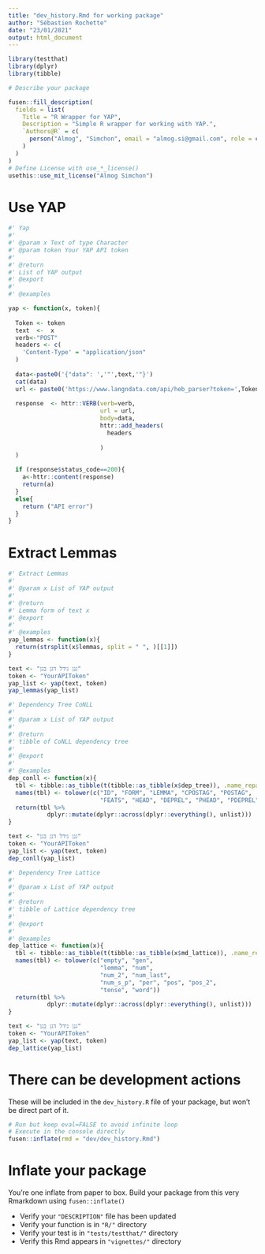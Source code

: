 ---
title: "dev_history.Rmd for working package"
author: "Sébastien Rochette"
date: "23/01/2021"
output: html_document
---

```{r development, include=FALSE}
library(testthat)
library(dplyr)
library(tibble)
```

<!--
# Description of your package

This will fill the description of your package.
Add this chunk using `fusen::description_chunk()`
--> 

```{r description}
# Describe your package

fusen::fill_description(
  fields = list(
    Title = "R Wrapper for YAP",
    Description = "Simple R wrapper for working with YAP.",
    `Authors@R` = c(
      person("Almog", "Simchon", email = "almog.si@gmail.com", role = c("aut", "cre"), comment = c(ORCID = "0000-0003-2629-2913"))
    )
  )
)
# Define License with use_*_license()
usethis::use_mit_license("Almog Simchon")
```

# Use YAP

```{r function}
#' Yap
#'
#' @param x Text of type Character
#' @param token Your YAP API token
#'
#' @return
#' List of YAP output
#' @export
#'
#' @examples

yap <- function(x, token){
  
  Token <- token
  text  <-  x 
  verb<-"POST"
  headers <- c(
    'Content-Type' = "application/json"
  )
  
  data<-paste0('{"data": ','"',text,'"}')
  cat(data)
  url <- paste0('https://www.langndata.com/api/heb_parser?token=',Token)
  
  response  <- httr::VERB(verb=verb,
                          url = url,
                          body=data,
                          httr::add_headers(
                            headers
                            
                          )
  )
  
  if (response$status_code==200){
    a<-httr::content(response)
    return(a)
  }
  else{
    return ("API error")
  }
}
```

# Extract Lemmas

```{r function-1}
#' Extract Lemmas
#'
#' @param x List of YAP output
#'
#' @return
#' Lemma form of text x
#' @export 
#'
#' @examples
yap_lemmas <- function(x){
  return(strsplit(x$lemmas, split = " ", )[[1]])
}
```

```{r examples-1}
text <- "גנן גידל דגן בגן"
token <- "YourAPIToken"
yap_list <- yap(text, token)
yap_lemmas(yap_list)
```

```{r function-2}
#' Dependency Tree CoNLL
#'
#' @param x List of YAP output
#'
#' @return
#' tibble of CoNLL dependency tree 
#'
#' @export 
#'
#' @examples
dep_conll <- function(x){
  tbl <- tibble::as_tibble(t(tibble::as_tibble(x$dep_tree)), .name_repair = "minimal")
  names(tbl) <- tolower(c("ID", "FORM", "LEMMA", "CPOSTAG", "POSTAG",
                          "FEATS", "HEAD", "DEPREL", "PHEAD", "PDEPREL"))
  return(tbl %>% 
           dplyr::mutate(dplyr::across(dplyr::everything(), unlist)))
}
```

```{r examples-2}
text <- "גנן גידל דגן בגן"
token <- "YourAPIToken"
yap_list <- yap(text, token)
dep_conll(yap_list)
```

```{r function-3}
#' Dependency Tree Lattice
#'
#' @param x List of YAP output
#'
#' @return
#' tibble of Lattice dependency tree 
#'
#' @export
#'
#' @examples
dep_lattice <- function(x){
  tbl <- tibble::as_tibble(t(tibble::as_tibble(x$md_lattice)), .name_repair = "minimal")
  names(tbl) <- tolower(c("empty", "gen",
                          "lemma", "num",
                          "num_2", "num_last",
                          "num_s_p", "per", "pos", "pos_2",
                          "tense", "word"))
  return(tbl %>% 
           dplyr::mutate(dplyr::across(dplyr::everything(), unlist)))
}
```

```{r examples-3}
text <- "גנן גידל דגן בגן"
token <- "YourAPIToken"
yap_list <- yap(text, token)
dep_lattice(yap_list)
```
# There can be development actions

These will be included in the `dev_history.R` file of your package, but won't be direct part of it.

```{r development-1, eval=FALSE}
# Run but keep eval=FALSE to avoid infinite loop
# Execute in the console directly
fusen::inflate(rmd = "dev/dev_history.Rmd")
```


# Inflate your package

You're one inflate from paper to box.
Build your package from this very Rmarkdown using `fusen::inflate()`

- Verify your `"DESCRIPTION"` file has been updated
- Verify your function is in `"R/"` directory
- Verify your test is in `"tests/testthat/"` directory
- Verify this Rmd appears in `"vignettes/"` directory
